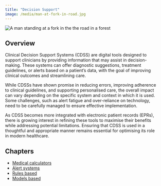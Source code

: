 ```yaml
---
title: "Decision Support"
image: /media/man-at-fork-in-road.jpg
---
```


![](/media/man-at-fork-in-road.jpg){alt="A man standing at a fork in the the road in a forest"}

## Overview

Clinical Decision Support Systems (CDSS) are digital tools designed to support clinicians by providing information that may assist in decision-making. These systems can offer diagnostic suggestions, treatment guidelines, or alerts based on a patient’s data, with the goal of improving clinical outcomes and streamlining care.

While CDSSs have shown promise in reducing errors, improving adherence to clinical guidelines, and supporting personalised care, the overall impact can vary depending on the specific system and context in which it is used. Some challenges, such as alert fatigue and over-reliance on technology, need to be carefully managed to ensure effective implementation.

As CDSS becomes more integrated with electronic patient records (EPRs), there is growing interest in refining these tools to maximise their benefits while addressing potential limitations. Ensuring that CDSS is used in a thoughtful and appropriate manner remains essential for optimising its role in modern healthcare.

## Chapters

- [Medical calculators](1-medical-calculators.qmd)
- [Alert systems](2-alert-systems.qmd)
- [Rules based](3-rules-based.qmd)
- [Models based](4-models-based.qmd)
